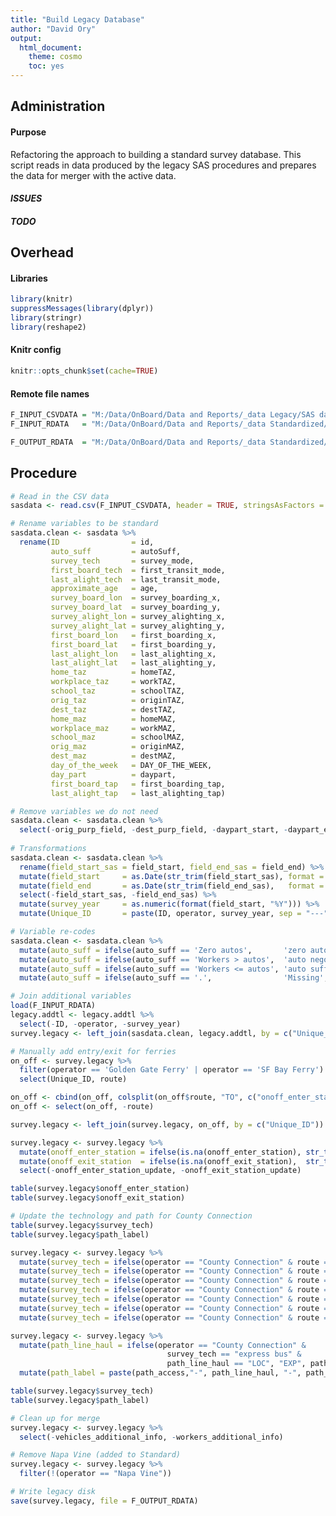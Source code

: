 ```yaml
---
title: "Build Legacy Database"
author: "David Ory"
output:
  html_document:
    theme: cosmo
    toc: yes
---
```


## Administration

#### Purpose
Refactoring the approach to building a standard survey database.  This script reads in data produced by the legacy SAS procedures and prepares the data for merger with the active data.

#### _ISSUES_

#### _TODO_

## Overhead

#### Libraries
```r
library(knitr)
suppressMessages(library(dplyr))
library(stringr)
library(reshape2)
```

#### Knitr config
```r
knitr::opts_chunk$set(cache=TRUE)
```

#### Remote file names
```r
F_INPUT_CSVDATA = "M:/Data/OnBoard/Data and Reports/_data Legacy/SAS data/regional_ready.csv"
F_INPUT_RDATA   = "M:/Data/OnBoard/Data and Reports/_data Standardized/survey_legacy_additional.RData"

F_OUTPUT_RDATA  = "M:/Data/OnBoard/Data and Reports/_data Standardized/survey_legacy.RData"

```

## Procedure
```r
# Read in the CSV data
sasdata <- read.csv(F_INPUT_CSVDATA, header = TRUE, stringsAsFactors = FALSE)

# Rename variables to be standard
sasdata.clean <- sasdata %>%
  rename(ID                = id,
         auto_suff         = autoSuff, 
         survey_tech       = survey_mode,
         first_board_tech  = first_transit_mode,
         last_alight_tech  = last_transit_mode,
         approximate_age   = age,
         survey_board_lon  = survey_boarding_x,
         survey_board_lat  = survey_boarding_y,
         survey_alight_lon = survey_alighting_x,                 
         survey_alight_lat = survey_alighting_y,                 
         first_board_lon   = first_boarding_x,                     
         first_board_lat   = first_boarding_y,                     
         last_alight_lon   = last_alighting_x,                     
         last_alight_lat   = last_alighting_y,                     
         home_taz          = homeTAZ,                                     
         workplace_taz     = workTAZ,                                
         school_taz        = schoolTAZ,                                 
         orig_taz          = originTAZ,                                   
         dest_taz          = destTAZ,                                     
         home_maz          = homeMAZ,                                     
         workplace_maz     = workMAZ,                                
         school_maz        = schoolMAZ,                                 
         orig_maz          = originMAZ,                                   
         dest_maz          = destMAZ,                                     
         day_of_the_week   = DAY_OF_THE_WEEK,                      
         day_part          = daypart,                                     
         first_board_tap   = first_boarding_tap,                   
         last_alight_tap   = last_alighting_tap)

# Remove variables we do not need
sasdata.clean <- sasdata.clean %>%
  select(-orig_purp_field, -dest_purp_field, -daypart_start, -daypart_end)
  
# Transformations
sasdata.clean <- sasdata.clean %>%
  rename(field_start_sas = field_start, field_end_sas = field_end) %>%
  mutate(field_start     = as.Date(str_trim(field_start_sas), format = "%m/%d/%Y")) %>%
  mutate(field_end       = as.Date(str_trim(field_end_sas),   format = "%m/%d/%Y")) %>%
  select(-field_start_sas, -field_end_sas) %>%
  mutate(survey_year     = as.numeric(format(field_start, "%Y"))) %>%
  mutate(Unique_ID       = paste(ID, operator, survey_year, sep = "---"))

# Variable re-codes
sasdata.clean <- sasdata.clean %>%
  mutate(auto_suff = ifelse(auto_suff == 'Zero autos',       'zero autos',       auto_suff)) %>%
  mutate(auto_suff = ifelse(auto_suff == 'Workers > autos',  'auto negotiating', auto_suff)) %>%
  mutate(auto_suff = ifelse(auto_suff == 'Workers <= autos', 'auto sufficient',  auto_suff)) %>%
  mutate(auto_suff = ifelse(auto_suff == '.',                'Missing',          auto_suff))

# Join additional variables
load(F_INPUT_RDATA)
legacy.addtl <- legacy.addtl %>%
  select(-ID, -operator, -survey_year)
survey.legacy <- left_join(sasdata.clean, legacy.addtl, by = c("Unique_ID"))

# Manually add entry/exit for ferries
on_off <- survey.legacy %>%
  filter(operator == 'Golden Gate Ferry' | operator == 'SF Bay Ferry') %>%
  select(Unique_ID, route)

on_off <- cbind(on_off, colsplit(on_off$route, "TO", c("onoff_enter_station_update", "onoff_exit_station_update")))
on_off <- select(on_off, -route)

survey.legacy <- left_join(survey.legacy, on_off, by = c("Unique_ID"))

survey.legacy <- survey.legacy %>%
  mutate(onoff_enter_station = ifelse(is.na(onoff_enter_station), str_trim(onoff_enter_station_update), onoff_enter_station)) %>%
  mutate(onoff_exit_station  = ifelse(is.na(onoff_exit_station),  str_trim(onoff_exit_station_update),  onoff_exit_station)) %>%
  select(-onoff_enter_station_update, -onoff_exit_station_update)

table(survey.legacy$onoff_enter_station)
table(survey.legacy$onoff_exit_station)

# Update the technology and path for County Connection
table(survey.legacy$survey_tech)
table(survey.legacy$path_label)

survey.legacy <- survey.legacy %>%
  mutate(survey_tech = ifelse(operator == "County Connection" & route == "91X", "express bus", survey_tech)) %>%
  mutate(survey_tech = ifelse(operator == "County Connection" & route == "92X", "express bus", survey_tech)) %>%
  mutate(survey_tech = ifelse(operator == "County Connection" & route == "93X", "express bus", survey_tech)) %>%
  mutate(survey_tech = ifelse(operator == "County Connection" & route == "95X", "express bus", survey_tech)) %>%
  mutate(survey_tech = ifelse(operator == "County Connection" & route == "96X", "express bus", survey_tech)) %>%
  mutate(survey_tech = ifelse(operator == "County Connection" & route == "97X", "express bus", survey_tech)) %>%
  mutate(survey_tech = ifelse(operator == "County Connection" & route == "98X", "express bus", survey_tech))

survey.legacy <- survey.legacy %>%
  mutate(path_line_haul = ifelse(operator == "County Connection" & 
                                   survey_tech == "express bus" & 
                                   path_line_haul == "LOC", "EXP", path_line_haul)) %>%
  mutate(path_label = paste(path_access,"-", path_line_haul, "-", path_egress, sep = ""))

table(survey.legacy$survey_tech)
table(survey.legacy$path_label)

# Clean up for merge
survey.legacy <- survey.legacy %>%
  select(-vehicles_additional_info, -workers_additional_info)

# Remove Napa Vine (added to Standard)
survey.legacy <- survey.legacy %>%
  filter(!(operator == "Napa Vine"))

# Write legacy disk
save(survey.legacy, file = F_OUTPUT_RDATA)
```

